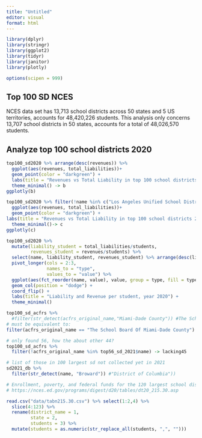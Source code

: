 ```yaml
---
title: "Untitled"
editor: visual
format: html
---
```


```r
library(dplyr)
library(stringr)
library(ggplot2)
library(tidyr)
library(janitor)
library(plotly)

options(scipen = 999)
```

## Top 100 SD NCES

NCES data set has 13,713 school districts across 50 states and 5 US territories, accounts for 48,420,226 students. This analysis only concerns 13,707 school districts in 50 states, accounts for a total of 48,026,570 students.

## Analyze top 100 school districts 2020

```r
top100_sd2020 %>% arrange(desc(revenues)) %>% 
  ggplot(aes(revenues, total_liabilities))+
  geom_point(color = "darkgreen") +
  labs(title = "Revenues vs Total Liability in top 100 school districts 2020") +
  theme_minimal() -> b
ggplotly(b)

```

```r
top100_sd2020 %>% filter(!name %in% c("Los Angeles Unified School District", "Chicago Board of Education")) %>% 
  ggplot(aes(revenues, total_liabilities))+
  geom_point(color = "darkgreen") +
labs(title = "Revenues vs Total Liability in top 100 school districts 2020\n Excluding 2 outliers") +
  theme_minimal()-> c
ggplotly(c)
```

```r
top100_sd2020 %>% 
  mutate(liability_student = total_liabilities/students,
         revenues_student = revenues/students) %>% 
  select(name, liability_student, revenues_student) %>% arrange(desc(liability_student)) %>% slice(1:10) %>% 
  pivot_longer(cols = 2:3,
               names_to = "type",
               values_to = "value") %>% 
  ggplot(aes(fct_reorder(name, value), value, group = type, fill = type)) +
  geom_col(position = "dodge") + 
  coord_flip() +
  labs(title = "Liability and Revenue per student, year 2020") +
  theme_minimal()

```

```r
top100_sd_acfrs %>% 
  #filter(str_detect(acfrs_original_name,"Miami-Dade County")) #The School Board of Miami-Dade County
# must be equivalent to: 
filter(acfrs_original_name == "The School Board Of Miami-Dade County")

# only found 56, how the about other 44?
top100_sd_acfrs %>% 
  filter(!acfrs_original_name %in% top56_sd_2021$name) -> lacking45

# list of those in 100 largest sd not collected yet in 2021
sd2021_db %>% 
  filter(str_detect(name, "Broward")) #"District of Columbia"))
```

```r
# Enrollment, poverty, and federal funds for the 120 largest school districts, by enrollment size in 2017: 2016-17 and fiscal year 2019
# https://nces.ed.gov/programs/digest/d20/tables/dt20_215.30.asp

read.csv("data/tabn215.30.csv") %>% select(1:2,4) %>% 
  slice(4:123) %>% 
  rename(district_name = 1, 
         state = 2, 
         students = 3) %>% 
  mutate(students = as.numeric(str_replace_all(students, ",", "")))
         
```
